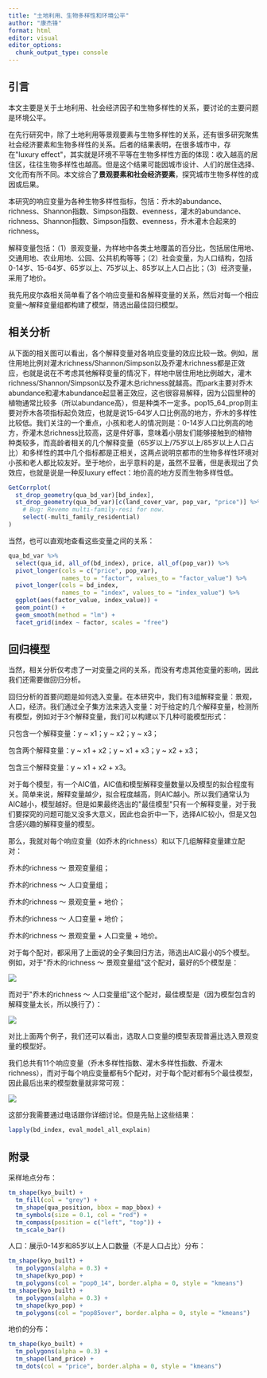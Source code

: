```yaml
---
title: "土地利用、生物多样性和环境公平"
author: "康杰锋"
format: html
editor: visual
editor_options: 
  chunk_output_type: console
---
```


## 引言

本文主要是关于土地利用、社会经济因子和生物多样性的关系，要讨论的主要问题是环境公平。

在先行研究中，除了土地利用等景观要素与生物多样性的关系，还有很多研究聚焦社会经济要素和生物多样性的关系。后者的结果表明，在很多城市中，存在\"luxury effect\"，其实就是环境不平等在生物多样性方面的体现：收入越高的居住区，往往生物多样性也越高。但是这个结果可能因城市设计、人们的居住选择、文化而有所不同。本文综合了**景观要素和社会经济要素**，探究城市生物多样性的成因或后果。

本研究的响应变量为各种生物多样性指标，包括：乔木的abundance、richness、Shannon指数、Simpson指数、evenness，灌木的abundance、richness、Shannon指数、Simpson指数、evenness，乔木灌木合起来的richness。

解释变量包括：（1）景观变量，为样地中各类土地覆盖的百分比，包括居住用地、交通用地、农业用地、公园、公共机构等等；（2）社会变量，为人口结构，包括0-14岁、15-64岁、65岁以上、75岁以上、85岁以上人口占比；（3）经济变量，采用了地价。

我先用皮尔森相关简单看了各个响应变量和各解释变量的关系，然后对每一个相应变量～解释变量组都构建了模型，筛选出最佳回归模型。

## 相关分析

从下面的相关图可以看出，各个解释变量对各响应变量的效应比较一致。例如，居住用地比例对灌木richness/Shannon/Simpson以及乔灌木richness都是正效应，也就是说在不考虑其他解释变量的情况下，样地中居住用地比例越大，灌木richness/Shannon/Simpson以及乔灌木总richness就越高。而park主要对乔木abundance和灌木abundance起显著正效应，这也很容易解释，因为公园里种的植物通常比较多（所以abundance高），但是种类不一定多。pop15_64_prop则主要对乔木各项指标起负效应，也就是说15-64岁人口比例高的地方，乔木的多样性比较低。我们关注的一个重点，小孩和老人的情况则是：0-14岁人口比例高的地方，乔灌木总richness比较高，这是件好事，意味着小朋友们能够接触到的植物种类较多，而高龄者相关的几个解释变量（65岁以上/75岁以上/85岁以上人口占比）和多样性的其中几个指标都是正相关，这两点说明京都市的生物多样性环境对小孩和老人都比较友好。至于地价，出乎意料的是，虽然不显著，但是表现出了负效应，也就是说是一种反luxury effect：地价高的地方反而生物多样性低。

```r
GetCorrplot(
  st_drop_geometry(qua_bd_var)[bd_index], 
  st_drop_geometry(qua_bd_var)[c(land_cover_var, pop_var, "price")] %>% 
    # Bug: Revemo multi-family-resi for now. 
    select(-multi_family_residential)
)
```

当然，也可以直观地查看这些变量之间的关系：

```r
qua_bd_var %>% 
  select(qua_id, all_of(bd_index), price, all_of(pop_var)) %>% 
  pivot_longer(cols = c("price", pop_var), 
               names_to = "factor", values_to = "factor_value") %>% 
  pivot_longer(cols = bd_index, 
               names_to = "index", values_to = "index_value") %>% 
  ggplot(aes(factor_value, index_value)) + 
  geom_point() + 
  geom_smooth(method = "lm") +
  facet_grid(index ~ factor, scales = "free")
```

## 回归模型

当然，相关分析仅考虑了一对变量之间的关系，而没有考虑其他变量的影响，因此我们还需要做回归分析。

回归分析的首要问题是如何选入变量。在本研究中，我们有3组解释变量：景观，人口，经济。我们通过全子集方法来选入变量：对于给定的几个解释变量，检测所有模型，例如对于3个解释变量，我们可以构建以下几种可能模型形式：

只包含一个解释变量：y \~ x1；y \~ x2；y \~ x3；

包含两个解释变量：y \~ x1 + x2；y \~ x1 + x3；y \~ x2 + x3；

包含三个解释变量：y \~ x1 + x2 + x3。

对于每个模型，有一个AIC值，AIC值和模型解释变量数量以及模型的拟合程度有关。简单来说，解释变量越少，拟合程度越高，则AIC越小。所以我们通常认为AIC越小，模型越好。但是如果最终选出的\"最佳模型\"只有一个解释变量，对于我们要探究的问题可能又没多大意义，因此也会折中一下，选择AIC较小，但是又包含感兴趣的解释变量的模型。

那么，我就对每个响应变量（如乔木的richness）和以下几组解释变量建立配对：

乔木的richness ～ 景观变量组；

乔木的richness ～ 人口变量组；

乔木的richness ～ 景观变量 + 地价；

乔木的richness ～ 人口变量 + 地价；

乔木的richness ～ 景观变量 + 人口变量 + 地价。

对于每个配对，都采用了上面说的全子集回归方法，筛选出AIC最小的5个模型。例如，对于\"乔木的richness ～ 景观变量组\"这个配对，最好的5个模型是：

![](images/Picture1.png)

而对于\"乔木的richness ～ 人口变量组\"这个配对，最佳模型是（因为模型包含的解释变量太长，所以换行了）：

![](images/Picture1-01.png)

对比上面两个例子，我们还可以看出，选取人口变量的模型表现普遍比选入景观变量的模型好。

我们总共有11个响应变量（乔木多样性指数、灌木多样性指数、乔灌木richness），而对于每个响应变量都有5个配对，对于每个配对都有5个最佳模型，因此最后出来的模型数量就非常可观：

![](images/WX20240513-224538@2x.png)

这部分我需要通过电话跟你详细讨论。但是先贴上这些结果：

```r
lapply(bd_index, eval_model_all_explain)
```

## 附录

采样地点分布：

```r
tm_shape(kyo_built) + 
  tm_fill(col = "grey") + 
  tm_shape(qua_position, bbox = map_bbox) + 
  tm_symbols(size = 0.1, col = "red") +
  tm_compass(position = c("left", "top")) +
  tm_scale_bar()
```

人口：展示0-14岁和85岁以上人口数量（不是人口占比）分布：

```r
tm_shape(kyo_built) + 
  tm_polygons(alpha = 0.3) + 
  tm_shape(kyo_pop) + 
  tm_polygons(col = "pop0_14", border.alpha = 0, style = "kmeans")
tm_shape(kyo_built) + 
  tm_polygons(alpha = 0.3) + 
  tm_shape(kyo_pop) + 
  tm_polygons(col = "pop85over", border.alpha = 0, style = "kmeans") 
```

地价的分布：

```r
tm_shape(kyo_built) +
  tm_polygons(alpha = 0.3) +
  tm_shape(land_price) +
  tm_dots(col = "price", border.alpha = 0, style = "kmeans")
```
